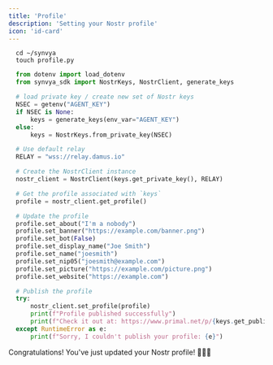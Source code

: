 ```yaml
---
title: 'Profile'
description: 'Setting your Nostr profile'
icon: 'id-card'
---
```




<Accordion title="Install the Synvya SDK if not done already">
  <Installation/>
</Accordion>

```shell
  cd ~/synvya
  touch profile.py
```

```python profile.py
  from dotenv import load_dotenv
  from synvya_sdk import NostrKeys, NostrClient, generate_keys

  # load private key / create new set of Nostr keys
  NSEC = getenv("AGENT_KEY")
  if NSEC is None:
      keys = generate_keys(env_var="AGENT_KEY")
  else:
      keys = NostrKeys.from_private_key(NSEC)

  # Use default relay
  RELAY = "wss://relay.damus.io"

  # Create the NostrClient instance
  nostr_client = NostrClient(keys.get_private_key(), RELAY)

  # Get the profile associated with `keys`
  profile = nostr_client.get_profile()

  # Update the profile
  profile.set_about("I'm a nobody")
  profile.set_banner("https://example.com/banner.png")
  profile.set_bot(False)
  profile.set_display_name("Joe Smith")
  profile.set_name("joesmith")
  profile.set_nip05("joesmith@example.com")
  profile.set_picture("https://example.com/picture.png")
  profile.set_website("https://example.com")

  # Publish the profile
  try:
      nostr_client.set_profile(profile)
      print(f"Profile published successfully")
      print(f"Check it out at: https://www.primal.net/p/{keys.get_public_key()}")
  except RuntimeError as e:
      print(f"Sorry, I couldn't publish your profile: {e}")
```


<Check>
  Congratulations! You've just updated your Nostr profile! 🚀🚀🚀
</Check>
